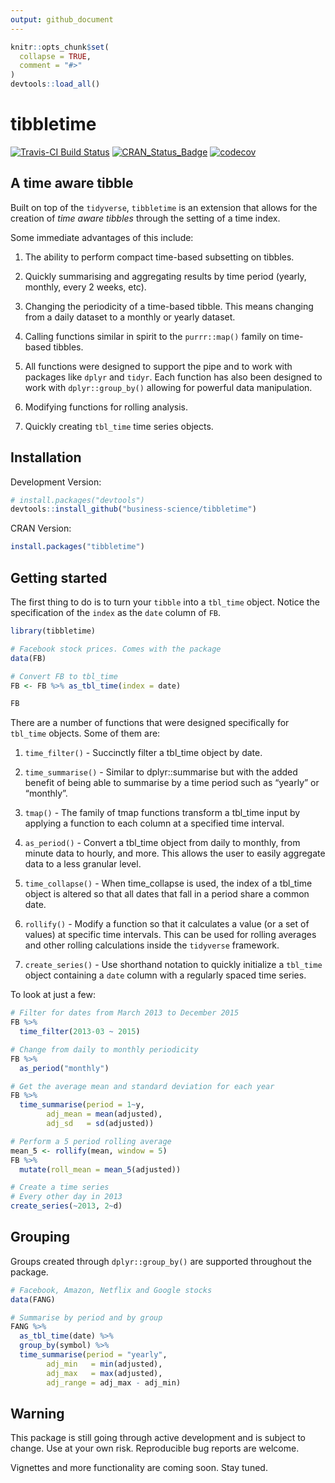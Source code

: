 ```yaml
---
output: github_document
---
```


<!-- README.md is generated from README.Rmd. Please edit that file -->

```r
knitr::opts_chunk$set(
  collapse = TRUE,
  comment = "#>"
)
devtools::load_all()
```

# tibbletime 

[![Travis-CI Build Status](https://travis-ci.org/business-science/tibbletime.svg?branch=master)](https://travis-ci.org/business-science/tibbletime.svg?branch=master)
[![CRAN_Status_Badge](http://www.r-pkg.org/badges/version/tibbletime)](https://cran.r-project.org/package=tibbletime)
[![codecov](https://codecov.io/gh/business-science/tibbletime/branch/master/graph/badge.svg)](https://codecov.io/gh/business-science/tibbletime)

## A time aware tibble

Built on top of the `tidyverse`, `tibbletime` is an extension
that allows for the creation of _time aware tibbles_ through the setting of 
a time index. 

Some immediate advantages of this include: 

1) The ability to perform compact time-based subsetting on tibbles.

2) Quickly summarising and aggregating results by time period
(yearly, monthly, every 2 weeks, etc).

3) Changing the periodicity of a time-based tibble. This means changing 
from a daily dataset to a monthly or yearly dataset.

4) Calling functions similar in spirit to the `purrr::map()` family 
on time-based tibbles.

5) All functions were designed to support the pipe and to work with packages
like `dplyr` and `tidyr`. Each function has also been designed to work with
`dplyr::group_by()` allowing for powerful data manipulation.

6) Modifying functions for rolling analysis.

7) Quickly creating `tbl_time` time series objects.

## Installation

Development Version:

``` r
# install.packages("devtools")
devtools::install_github("business-science/tibbletime")
```

CRAN Version: 

```r
install.packages("tibbletime")
```

## Getting started

The first thing to do is to turn your `tibble` into a `tbl_time` object.
Notice the specification of the `index` as the `date` column of `FB`.

```r
library(tibbletime)

# Facebook stock prices. Comes with the package
data(FB)

# Convert FB to tbl_time
FB <- FB %>% as_tbl_time(index = date)

FB
```

There are a number of functions that were designed specifically for `tbl_time`
objects. Some of them are:

1) `time_filter()` - Succinctly filter a tbl_time object by date.

2) `time_summarise()` - Similar to dplyr::summarise but with the added benefit 
of being able to summarise by a time period such as "yearly" or "monthly".

3) `tmap()` - The family of tmap functions transform a tbl_time input by applying a 
function to each column at a specified time interval.

4) `as_period()` - Convert a tbl_time object from daily to monthly, 
from minute data to hourly, and more. This allows the user to easily 
aggregate data to a less granular level.

5) `time_collapse()` - When time_collapse is used, the index of a tbl_time object 
is altered so that all dates that fall in a period share a common date.

6) `rollify()` - Modify a function so that it calculates a value 
(or a set of values) at specific time intervals. This can be used for rolling
averages and other rolling calculations inside the `tidyverse` framework.

7) `create_series()` - Use shorthand notation to quickly 
initialize a `tbl_time` object containing a `date` column 
with a regularly spaced time series.

To look at just a few:

```r
# Filter for dates from March 2013 to December 2015
FB %>% 
  time_filter(2013-03 ~ 2015)

# Change from daily to monthly periodicity
FB %>% 
  as_period("monthly")

# Get the average mean and standard deviation for each year
FB %>%
  time_summarise(period = 1~y,
        adj_mean = mean(adjusted),
        adj_sd   = sd(adjusted))

# Perform a 5 period rolling average
mean_5 <- rollify(mean, window = 5)
FB %>%
  mutate(roll_mean = mean_5(adjusted))

# Create a time series
# Every other day in 2013
create_series(~2013, 2~d)
```

## Grouping

Groups created through `dplyr::group_by()` are supported throughout the package.

```r
# Facebook, Amazon, Netflix and Google stocks
data(FANG)

# Summarise by period and by group
FANG %>% 
  as_tbl_time(date) %>%
  group_by(symbol) %>%
  time_summarise(period = "yearly",
        adj_min   = min(adjusted),
        adj_max   = max(adjusted),
        adj_range = adj_max - adj_min)
```


## Warning

This package is still going through active development and is subject to change. Use at your own risk. Reproducible bug reports are welcome.

Vignettes and more functionality are coming soon. Stay tuned.
